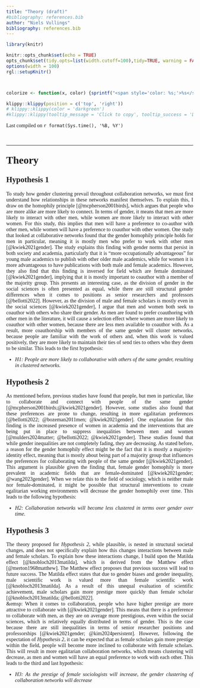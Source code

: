 ```yaml
---
title: "Theory (draft)"
#bibliography: references.bib
author: "Niels Vullings"
bibliography: references.bib
---
```


```{=html}
<style>
body {
  text-align: justify;
  font-family: Times;
}

h1, .h1, h2, .h2, h3, .h3 {
  margin-top: 24px;
  font-family: Times;
}
</style>
```
```r
library(knitr)

knitr::opts_chunk$set(echo = TRUE)
opts_chunk$set(tidy.opts=list(width.cutoff=100),tidy=TRUE, warning = FALSE, message = FALSE,comment = "#>", cache=TRUE, class.source=c("test"), class.output=c("test2"))
options(width = 100)
rgl::setupKnitr()



colorize <- function(x, color) {sprintf("<span style='color: %s;'>%s</span>", color, x) }

```

```r
klippy::klippy(position = c('top', 'right'))
# klippy::klippy(color = 'darkgreen')
#klippy::klippy(tooltip_message = 'Click to copy', tooltip_success = 'Done')
```

Last compiled on `r format(Sys.time(), '%B, %Y')`

<br>

------------------------------------------------------------------------

# Theory

## Hypothesis 1

To study how gender clustering prevail throughout collaboration networks, we must first understand how relationships in these networks manifest themselves. To explain this, I draw on the homophily principle [@mcpherson2001birds], which argues that people who are more alike are more likely to connect. In terms of gender, it means that men are more likely to interact with other men, while women are more likely to interact with other women. For this study, this implies that men will have a preference to co-author with other men, while women will have a preference to coauthor with other women. One study that looked at collaborative networks found that the gender homophily principle holds for men in particular, meaning it is mostly men who prefer to work with other men [@kwiek2021gender]. The study explains this finding with gender norms that persist in both society and academia, particularly that it is "more occupationally advantageous" for young male academics to publish with other older male academics, while for women it is more advantageous to have publications with both male and female academics. However, they also find that this finding is inversed for field which are female dominated [@kwiek2021gender], implying that it is mostly important to coauthor with a member of the majority group. This presents an interesting case, as the division of gender in the social sciences is often presented as equal, while there are still structural gender differences when it comes to positions as senior researchers and professors [@bellotti2022]. However, as the division of male and female scholars is mostly even in the social sciences [@kwiek2021gender], I argue that men and women both seek to coauthor with others who share their gender. As men are found to prefer coauthoring with other men in the literature, it will cause a selection effect where women are more likely to coauthor with other women, because there are less men available to coauthor with. As a result, more coauthorship with members of the same gender will cluster networks, because people are familiar with the work of others and, when this work is valued positively, they are more likely to maintain their ties of send ties to others who they deem to be similar. This leads to the first hypothesis:

-   *H1: People are more likely to collaborative with others of the same gender, resulting in clustered networks.*

## Hypothesis 2 

As mentioned before, previous studies have found that people, but men in particular, like to collaborate and connect with people of the same gender [@mcpherson2001birds;@kwiek2021gender]. However, some studies also found that these preferences are prone to change, resulting in more egalitarian preferences [@bellotti2022; @bozeman2011men; @kwiek2021gender]. One explanation for this finding is the increased presence of women in academia and the interventions that are being put in place to suppress inequalities between men and women [@mulders2024matter; @bellotti2022; @kwiek2021gender]. These studies found that while gender inequalities are not completely fading, they are decreasing. As stated before, a reason for the gender homophily effect might be the fact that it is mostly a majority-identity effect, meaning that is mostly about being part of a majority group that influences the preferences for collaborating with people of the same gender [@kwiek2021gender]. This argument is plausible given the finding that, female gender homophily is more prevalent in academic fields that are female-dominated [@kwiek2021gender; @wang2023gender]. When we relate this to the field of sociology, which is neither male nor female-dominated, it might be possible that structural interventions to create egalitarian working environments will decrease the gender homophily over time. This leads to the following hypothesis:

-   *H2: Collaboration networks will become less clustered in terms over gender over time.*

## Hypothesis 3

The theory proposed for *Hypothesis 2*, while plausible, is nested in structural societal changes, and does not specifically explain how this changes interactions between male and female scholars. To explain how these interactions change, I build upon the Matilda effect [@knobloch2013matilda], which is derived from the Matthew effect [@merton1968matthew]. The Matthew effect proposes that previous success will lead to future success. The Matilda effect states that due to gender biases and gender inequality, male scientific work is valued more than female scientific work [@knobloch2013matilda]. As a result of this unequal evaluation of scientific achievement, male scholars gain more prestige more quickly than female scholar [@knobloch2013matilda; @bellotti2022]. \
&emsp: When it comes to collaboration, people who have higher prestige are more attractive to collaborate with [@kwiek2021gender]. This means that there is a preference to collaborate with men, as they are on average more prestigious, even within the social sciences, which is relatively equally distributed in terms of gender. This is the case because there are still inequalities in terms of senior researcher positions and professorships [@kwiek2021gender; @kim2024persistent]. However, following the expectation of *Hypothesis 2*, it can be expected that as female scholars gain more prestige within the field, people will become more inclined to collaborate with female scholars. This will result in more egalitarian collaboration networks, which means clustering will decrease, as men and women will have an equal preference to work with each other. This leads to the third and last hypothesis:

-   *H3: As the prestige of female sociologists will increase, the gender clustering of collaboration networks will decrease*
